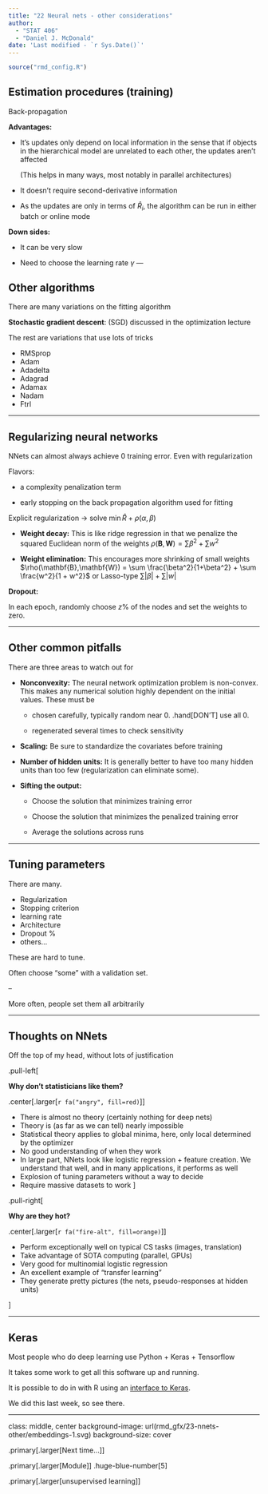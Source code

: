 ```yaml
---
title: "22 Neural nets - other considerations"
author: 
  - "STAT 406"
  - "Daniel J. McDonald"
date: 'Last modified - `r Sys.Date()`'
---
```


```r
source("rmd_config.R")
```

## Estimation procedures (training)

$$\newcommand{\Expect}[1]{\mathbb{E}\left[ #1 \right]}
\newcommand{\Var}[1]{\mathbb{V}\left[ #1 \right]}
\newcommand{\Cov}[2]{\mathrm{Cov}\left[#1,\ #2\right]}
\newcommand{\given}{\ \vert\ }
\newcommand{\argmin}{\arg\min}
\newcommand{\argmax}{\arg\max}
\newcommand{\R}{\mathbb{R}}
\newcommand{\P}{\mathbb{P}}
\renewcommand{\hat}{\widehat}
\newcommand{\tr}[1]{\mbox{tr}(#1)}
\newcommand{\X}{\mathbf{X}}
\newcommand{\bfy}{\mathbf{y}}
\newcommand{\bfx}{\mathbf{x}}$$

Back-propagation

__Advantages:__ 

-   It's updates only depend on local
    information in the sense that if objects in the hierarchical model
    are unrelated to each other, the updates aren't affected

    (This helps in many ways, most notably in parallel architectures)

-   It doesn't require second-derivative information

-   As the updates are only in terms of $\hat{R}_i$, the algorithm can
    be run in either batch  or online  mode

__Down sides:__ 

-   It can be very slow

-   Need to choose the learning rate
    $\gamma$
---

## Other algorithms

There are many  variations on the fitting algorithm

__Stochastic gradient descent__: (SGD) discussed in the optimization lecture

The rest are variations that use lots of tricks

* RMSprop
* Adam
* Adadelta
* Adagrad
* Adamax
* Nadam
* Ftrl

---

## Regularizing neural networks

NNets can almost always achieve 0 training error. Even with regularization

Flavors:

-   a complexity penalization term

-   early stopping on the back propagation algorithm used for fitting


Explicit regularization $\longrightarrow$ solve $\min \hat{R} + \rho(\alpha,\beta)$

-   __Weight decay:__  This is like
    ridge regression in that we penalize the squared Euclidean norm of
    the weights $\rho(\mathbf{B},\mathbf{W}) = \sum \beta^2 + \sum w^2$

-   __Weight elimination:__  This
    encourages more shrinking of small weights
    $\rho(\mathbf{B},\mathbf{W}) =  \sum \frac{\beta^2}{1+\beta^2} + \sum \frac{w^2}{1 + w^2}$ or Lasso-type $\sum |\beta| +  \sum |w|$


__Dropout:__

In each epoch, randomly choose $z\%$ of the nodes and set the weights to zero.

---

## Other common pitfalls

There are three areas to watch out for

- __Nonconvexity:__  The neural network optimization problem is non-convex. This makes any numerical solution highly dependent on the initial values. These must be

  - chosen carefully, typically random near 0. .hand[DON'T] use all 0.

  - regenerated several times to check sensitivity

-   __Scaling:__  Be sure to
    standardize the covariates before training

-   __Number of hidden units:__  It is generally
    better to have too many hidden units than too few (regularization
    can eliminate some).


- __Sifting the output:__ 
    
    -   Choose the solution that minimizes training
    error

    -   Choose the solution that minimizes the
    penalized  training error

    -   Average the solutions across runs

---

## Tuning parameters

There are many.

* Regularization
* Stopping criterion
* learning rate
* Architecture
* Dropout %
* others...

These are hard to tune.

Often choose "some" with a validation set.

--

More often, people set them all arbitrarily

---

## Thoughts on NNets

Off the top of my head, without lots of justification

.pull-left[

__Why don't statisticians like them?__

.center[.larger[`r fa("angry", fill=red)`]]

- There is almost no theory (certainly nothing for deep nets)
- Theory is (as far as we can tell) nearly impossible
- Statistical theory applies to global minima, here, only local determined by the optimizer
- No good understanding of when they work
- In large part, NNets look like logistic regression + feature creation. We understand that well, and in many applications, it performs as well
- Explosion of tuning parameters without a way to decide
- Require massive datasets to work
]

.pull-right[

__Why are they hot?__

.center[.larger[`r fa("fire-alt", fill=orange)`]]

- Perform exceptionally well on typical CS tasks (images, translation)
- Take advantage of SOTA computing (parallel, GPUs)
- Very good for multinomial logistic regression
- An excellent example of "transfer learning"
- They generate pretty pictures (the nets, pseudo-responses at hidden units)

]

---

## Keras

Most people who do deep learning use Python $+$ Keras $+$ Tensorflow

It takes some work to get all this software up and running.

It is possible to do in with R using an [interface to Keras](https://keras.rstudio.com/index.html).

We did this last week, so see there.



---
class: middle, center
background-image: url(rmd_gfx/23-nnets-other/embeddings-1.svg)
background-size: cover



.primary[.larger[Next time...]]

.primary[.larger[Module]] .huge-blue-number[5]

.primary[.larger[unsupervised learning]]




